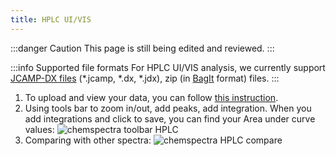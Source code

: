 ```yaml
---
title: HPLC UI/VIS
---
```


:::danger Caution
This page is still being edited and reviewed.
:::

:::info Supported file formats
For HPLC UI/VIS analysis, we currently support [JCAMP-DX files](https://iupac.org/what-we-do/digital-standards/jcamp-dx/) (\*.jcamp, \*.dx, \*.jdx), zip (in [BagIt](https://en.wikipedia.org/wiki/BagIt) format) files.
:::

1. To upload and view your data, you can follow [this instruction](../chemspectra#using-chemspectra).
2. Using tools bar to zoom in/out, add peaks, add integration. When you add integrations and click to save, you can find your Area under curve values:
   ![chemspectra toolbar HPLC](/img/chemspectra/hplc/chemspectra_hplc_1.png)
3. Comparing with other spectra:
   ![chemspectra HPLC compare](/img/chemspectra/hplc/chemspectra_hplc_2.png)
